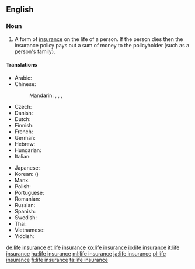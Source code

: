 ==English==
{{wikipedia}}

===Noun===
{{en-noun|head=[[life]] [[insurance]]|-|s}}

# {{context|insurance|lang=en}} A form of [[insurance]] on the life of a person. If the person dies then the insurance policy pays out a sum of money to the policyholder (such as a person's family).

====Translations====
{{trans-top|form of insurance}}
* Arabic: {{t|ar|تَأْمِين عَلَى اَلْحَيَاة|m}}
* Chinese:
*: Mandarin: {{t|cmn|人壽保險|sc=Hani}}, {{t+|cmn|人寿保险|tr=rénshòu bǎoxiǎn|sc=Hani}}, {{t|cmn|生命保險|sc=Hani}}, {{t|cmn|生命保险|tr=shēngmìng bǎoxiǎn|sc=Hani}}
* Czech: {{t|cs|životní pojištění|n}}
* Danish: {{t|da|livsforsikring|c}}
* Dutch: {{t|nl|levensverzekering|f}}
* Finnish: {{t+|fi|henkivakuutus}}
* French: {{t+|fr|assurance-vie|f}}
* German: {{t+|de|Lebensversicherung|f}}
* Hebrew: {{t|he|ביטוח חיים}}
* Hungarian: {{t+|hu|életbiztosítás}}
* Italian: {{t|it|assicurazione sulla vita|f}}
{{trans-mid}}
* Japanese: {{t+|ja|生命保険|tr=せいめいほけん, seimei hoken}}
* Korean: {{t+|ko|생명보험|tr=saengmyeong boheom|sc=Hang}} ({{t+|ko|生命保險|sc=Hani}})
* Manx: {{t|gv|urrysaght heihill|f}}
* Polish: {{t+|pl|ubezpieczenie na życie|n}}
* Portuguese: {{t|pt|seguro de vida|m}}
* Romanian: {{t|ro|asigurare de viață}}
* Russian: {{t|ru|страхова́ние жи́зни|n}}
* Spanish: {{t|es|seguro de vida|m}}
* Swedish: {{t|sv|livförsäkring}}
* Thai: {{t|th|การประกันชีวิต|tr=gaan bpràgan cheewít}}
* Vietnamese: {{t|vi|bảo hiểm nhân thọ}}
* Yiddish: {{t|yi|לעבן פארזיכערונג|sc=Hebr|tr=lebn farzikherung|f}}
{{trans-bottom}}

[[de:life insurance]]
[[et:life insurance]]
[[ko:life insurance]]
[[io:life insurance]]
[[it:life insurance]]
[[hu:life insurance]]
[[ml:life insurance]]
[[ja:life insurance]]
[[pl:life insurance]]
[[fi:life insurance]]
[[ta:life insurance]]